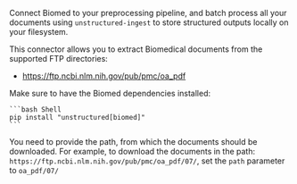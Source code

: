 Connect Biomed to your preprocessing pipeline, and batch process all your documents using `unstructured-ingest` to
store structured outputs locally on your filesystem.

This connector allows you to extract Biomedical documents from the supported FTP directories:
* https://ftp.ncbi.nlm.nih.gov/pub/pmc/oa_pdf

Make sure to have the Biomed dependencies installed:

    ```bash Shell
    pip install "unstructured[biomed]"
    ```

You need to provide the path, from which the documents should be downloaded. For example, to download the documents in
the path: `https://ftp.ncbi.nlm.nih.gov/pub/pmc/oa_pdf/07/`, set the `path` parameter to `oa_pdf/07/`
